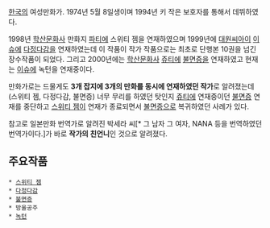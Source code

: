 [[한국]]의 여성만화가. 1974년 5월 8일생이며 1994년 키 작은 보호자를 통해서 데뷔하였다. 

1998년 [[학산문화사]] 만화지 [[파티]]에 스위티 젬을 연재하였으며 1999년에 [[대원씨아이]] [[이슈]]에 [[다정다감]]을 연재하였는데 이 작품이 작가 작품으로는 최초로 단행본 10권을 넘긴 장수작품이 되었다. 그리고 2000년에는 [[학산문화사]] [[쥬티]]에 [[불면증]]을 연재하였고 현재는 [[이슈]]에 녹턴을 연재중이다. 

만화가로는 드물게도 '''3개 잡지에 3개의 만화를 동시에 연재하였던 작가'''로 알려졌는데(스위티 젬, 다정다감, 불면증) 너무 무리를 하였던 탓인지 [[쥬티]]에 연재중이던 [[불면증]] 연재를 중단하고 [[스위티 젬]]이 연재가 종료되면서 [[불면증]]으로 복귀하였던 사례가 있다. 

참고로 일본만화 번역가로 알려진 박세라 씨[* 그 남자 그 여자, NANA 등을 번역하였던 번역가이다.]가 바로 '''작가의 친언니'''인 것으로 알려졌다.

== 주요작품 == 
 * [[스위티 젬]] 
 * [[다정다감]] 
 * [[불면증]] 
 * 방울공주 
 * [[녹턴]] 
